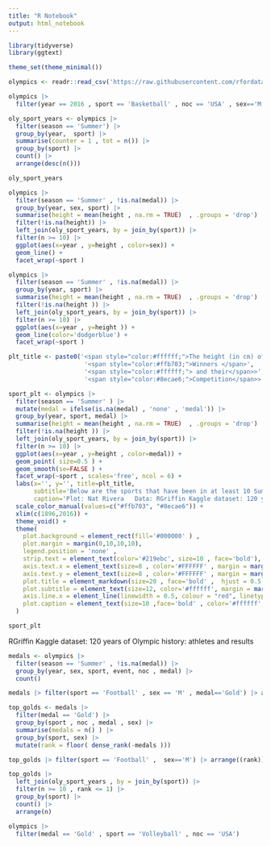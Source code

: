 ```yaml
---
title: "R Notebook"
output: html_notebook
---
```


```r
library(tidyverse)
library(ggtext)

theme_set(theme_minimal())
```


```r
olympics <- readr::read_csv('https://raw.githubusercontent.com/rfordatascience/tidytuesday/master/data/2024/2024-08-06/olympics.csv')

```


```r
olympics |>
  filter(year == 2016 , sport == 'Basketball' , noc == 'USA' , sex=='M')
```


```r
oly_sport_years <- olympics |>
  filter(season == 'Summer') |>
  group_by(year,  sport) |>
  summarise(counter = 1 , tot = n()) |>
  group_by(sport) |>
  count() |>
  arrange(desc(n()))

oly_sport_years
```




```r
olympics |>
  filter(season == 'Summer' , !is.na(medal)) |>
  group_by(year, sex, sport) |>
  summarise(height = mean(height , na.rm = TRUE)  , .groups = 'drop') |>
  filter(!is.na(height)) |>
  left_join(oly_sport_years, by = join_by(sport)) |>
  filter(n >= 10) |>
  ggplot(aes(x=year , y=height , color=sex)) +
  geom_line() +
  facet_wrap(~sport )
```


```r
olympics |>
  filter(season == 'Summer' , !is.na(medal)) |>
  group_by(year, sport) |>
  summarise(height = mean(height , na.rm = TRUE)  , .groups = 'drop') |>
  filter(!is.na(height )) |>
  left_join(oly_sport_years, by = join_by(sport)) |>
  filter(n >= 10) |>
  ggplot(aes(x=year , y=height )) +
  geom_line(color='dodgerblue') +
  facet_wrap(~sport )
```





```r
plt_title <- paste0('<span style="color:#ffffff;">The height (in cm) of Olympic medal</span>>',
                     '<span style="color:#ffb703;">Winners </span>',
                     '<span style="color:#ffffff;"> and their</span>>',
                     '<span style="color:#8ecae6;">Competition</span>>')

sport_plt <- olympics |>
  filter(season == 'Summer' ) |>
  mutate(medal = ifelse(is.na(medal) , 'none' , 'medal')) |>
  group_by(year, sport, medal) |>
  summarise(height = mean(height , na.rm = TRUE)  , .groups = 'drop') |>
  filter(!is.na(height )) |>
  left_join(oly_sport_years, by = join_by(sport)) |>
  filter(n >= 10) |>
  ggplot(aes(x=year , y=height , color=medal)) +
  geom_point( size=0.5 ) +
  geom_smooth(se=FALSE ) +
  facet_wrap(~sport , scales='free', ncol = 6) +
  labs(x='', y='', title=plt_title, 
       subtitle='Below are the sports that have been in at least 10 Summer Olympics from 1896-2016', 
       caption='Plot: Nat Rivera   Data: RGriffin Kaggle dataset: 120 years of Olympic history: athletes and results via #TidyTuesday') +
  scale_color_manual(values=c("#ffb703", "#8ecae6")) +
  xlim(c(1896,2016)) +
  theme_void() +
  theme(
    plot.background = element_rect(fill='#000000' ) ,
    plot.margin = margin(0,10,10,10),
    legend.position = 'none' ,
    strip.text = element_text(color='#219ebc', size=10 , face='bold'),
    axis.text.x = element_text(size=8 , color='#FFFFFF' , margin = margin(5,0,10,0)) ,
    axis.text.y = element_text(size=8 , color='#FFFFFF' , margin = margin(0,0,0,10)),
    plot.title = element_markdown(size=20 , face='bold' ,  hjust = 0.5 , margin = margin(10,0,10,0)),
    plot.subtitle = element_text(size=12, color='#ffffff', margin = margin(0,0,20,0) , face='bold'),
    axis.line.x = element_line(linewidth = 0.5, colour = "red", linetype=1),
    plot.caption = element_text(size=10 ,face='bold' , color='#ffffff' ) 
  )

sport_plt
```


RGriffin Kaggle dataset: 120 years of Olympic history: athletes and results

```r
medals <- olympics |>
  filter(season == 'Summer' , !is.na(medal)) |>
  group_by(year, sex, sport, event, noc , medal) |>
  count() 

medals |> filter(sport == 'Football' , sex == 'M' , medal=='Gold') |> arrange(year)
```


```r
top_golds <- medals |> 
  filter(medal == 'Gold') |>
  group_by(sport , noc , medal , sex) |>
  summarise(medals = n() ) |>
  group_by(sport, sex) |>
  mutate(rank = floor( dense_rank(-medals )))

top_golds |> filter(sport == 'Football' ,  sex=='M') |> arrange((rank))
```



```r
top_golds |>
  left_join(oly_sport_years , by = join_by(sport)) |>
  filter(n >= 10 , rank <= 1) |>
  group_by(sport) |>
  count() |>
  arrange(n)
```




```r
olympics |>
  filter(medal == 'Gold' , sport == 'Volleyball' , noc == 'USA')
```


```r
```
